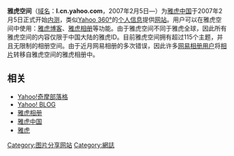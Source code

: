 {{地區中心|area=中國}}
{{Expand English|Yahoo! 360°|time=2015-03-07T06:07:16+00:00}}

'''雅虎空间'''（[[域名|域名]]：'''I.cn.yahoo.com'''，2007年2月5日—）为[[雅虎中国|雅虎中国]]于2007年2月5日正式开始[[内测|内测]]，类似[[Yahoo_360°|Yahoo 360°]]的[[个人|个人]][[信息|信息]]提供[[网站|网站]]。用户可以在雅虎空间中使用：[[博客|雅虎博客]]、[[雅虎相册|雅虎相册]]等功能。由于雅虎空间不同于雅虎全球，因此所有雅虎空间的内容仅限于中国大陆的雅虎ID。目前雅虎空间拥有超过115个主题，并且无限制的相册空间。由于近月网易相册的多次错误，因此许多[[网易相册|网易相册]][[用户|用户]]将[[相片|相片]]转移自雅虎空间的雅虎相册中。

{{Fact|雅虎空间已于2009年10月30日关闭。|time=2009-11-9}}
== 相关 ==
*[[Yahoo!奇摩部落格|Yahoo!奇摩部落格]]
*[[Yahoo!_BLOG|Yahoo! BLOG]]
*[[雅虎相册|雅虎相册]]
*[[雅虎中国|雅虎中国]]
*[[雅虎|雅虎]]

{{Yahoo! 公司}}
{{Website-stub}}
[[Category:图片分享网站|Category:图片分享网站]]
[[Category:網誌|Category:網誌]]